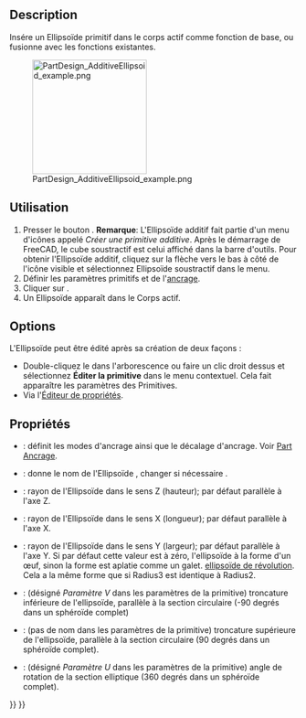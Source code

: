 <languages/>

{{Docnav/fr
|[[PartDesign_AdditiveCone/fr|Cône additif]]
|[[PartDesign_AdditiveTorus/fr|Tore additif]]
|[[PartDesign_Workbench/fr|Atelier PartDesign]]
|IconL=PartDesign_AdditiveCone.svg
|IconR=PartDesign_AdditiveTorus.svg
|IconC=Workbench_PartDesign.svg
}}

{{GuiCommand/fr
|Name=PartDesign AdditiveEllipsoid
|Name/fr=PartDesign Ellipsoïde additif
|MenuLocation=PartDesign → Créer une primitive additive → Ellipsoïde additif
|Workbenches=[[PartDesign_Workbench/fr|PartDesign]]
|Version=0.17
|SeeAlso=[[PartDesign_CompPrimitiveAdditive/fr|PartDesign Primitives additives]], [[PartDesign_SubtractiveEllipsoid/fr|PartDesign Ellipsoïde soustractif]]
}}

==Description==

Insére un Ellipsoïde primitif dans le corps actif comme fonction de base, ou fusionne avec les fonctions existantes.

[[File:PartDesign_AdditiveEllipsoid_example.png|200px]]

<span id="Usage"></span>
==Utilisation==

<div class="mw-translate-fuzzy">
# Presser le bouton {{Button|[[Image:PartDesign AdditiveEllipsoid.svg|24px]] '''Ellipsoïde additif'''}}. '''Remarque''': L'Ellipsoïde additif fait partie d'un menu d'icônes appelé ''Créer une primitive additive''. Après le démarrage de FreeCAD, le cube soustractif est celui affiché dans la barre d'outils. Pour obtenir l'Ellipsoïde additif, cliquez sur la flèche vers le bas à côté de l'icône visible et sélectionnez Ellipsoïde soustractif dans le menu.
# Définir les paramètres primitifs et de l'[[Part_EditAttachment/fr|ancrage]].
# Cliquer sur {{Button|OK}}.
# Un Ellipsoïde apparaît dans le Corps actif.
</div>

==Options==

L'Ellipsoïde peut être édité après sa création de deux façons :
* Double-cliquez le dans l'arborescence ou faire un clic droit dessus et sélectionnez '''Éditer la primitive''' dans le menu contextuel. Cela fait apparaître les paramètres des Primitives. 
* Via l'[[Property_editor/fr|Éditeur de propriétés]].

<span id="Properties"></span>
==Propriétés==

* {{PropertyData|Attachment}}: définit les modes d'ancrage ainsi que le décalage d'ancrage. Voir [[Part_EditAttachment/fr|Part Ancrage]].
* {{PropertyData|Label}}: donne le nom de l'Ellipsoïde , changer si nécessaire .
* {{PropertyData|Radius1}}: rayon de l'Ellipsoïde dans le sens Z (hauteur); par défaut parallèle à l'axe Z. 
* {{PropertyData|Radius2}}: rayon de l'Ellipsoïde dans le sens X (longueur); par défaut parallèle à l'axe X. 
* {{PropertyData|Radius3}}: rayon de l'Ellipsoïde dans le sens Y (largeur); par défaut parallèle à l'axe Y. Si par défaut cette valeur est à zéro,  l'ellipsoïde à la forme d'un œuf, sinon la forme est aplatie comme un galet. [https://fr.wikipedia.org/wiki/Ellipso%C3%AFde_de_r%C3%A9volution ellipsoïde de révolution]. Cela a la même forme que si Radius3 est identique à Radius2.
* {{PropertyData|Angle1}}: (désigné ''Paramètre V'' dans les paramètres de la primitive) troncature inférieure de l'ellipsoïde, parallèle à la section circulaire (-90 degrés dans un sphéroïde complet)
* {{PropertyData|Angle2}}: (pas de nom dans les paramètres de la primitive) troncature supérieure de l'ellipsoïde, parallèle à la section circulaire (90 degrés dans un sphéroïde complet).
* {{PropertyData|Angle3}}: (désigné ''Paramètre U'' dans les paramètres de la primitive) angle de rotation de la section elliptique (360 degrés dans un sphéroïde complet).


{{Docnav/fr
|[[PartDesign_AdditiveCone/fr|Cône additif]]
|[[PartDesign_AdditiveTorus/fr|Tore additif]]
|[[PartDesign_Workbench/fr|Atelier PartDesign]]
|IconL=PartDesign_AdditiveCone.svg
|IconR=PartDesign_AdditiveTorus.svg
|IconC=Workbench_PartDesign.svg
}}

{{PartDesign_Tools_navi{{#translation:}}}}
{{Userdocnavi{{#translation:}}}}